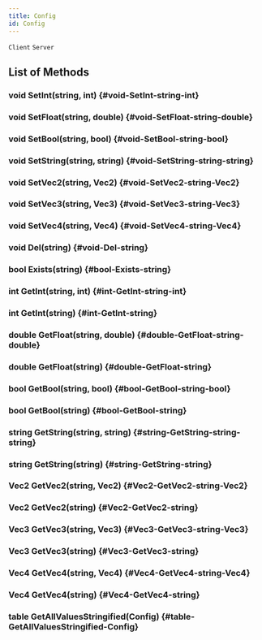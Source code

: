 ```yaml
---
title: Config
id: Config
---
```

`Client`
`Server`

## List of Methods

### void SetInt(string, int) {#void-SetInt-string-int}

### void SetFloat(string, double) {#void-SetFloat-string-double}

### void SetBool(string, bool) {#void-SetBool-string-bool}

### void SetString(string, string) {#void-SetString-string-string}

### void SetVec2(string, Vec2) {#void-SetVec2-string-Vec2}

### void SetVec3(string, Vec3) {#void-SetVec3-string-Vec3}

### void SetVec4(string, Vec4) {#void-SetVec4-string-Vec4}

### void Del(string) {#void-Del-string}

### bool Exists(string) {#bool-Exists-string}

### int GetInt(string, int) {#int-GetInt-string-int}

### int GetInt(string) {#int-GetInt-string}

### double GetFloat(string, double) {#double-GetFloat-string-double}

### double GetFloat(string) {#double-GetFloat-string}

### bool GetBool(string, bool) {#bool-GetBool-string-bool}

### bool GetBool(string) {#bool-GetBool-string}

### string GetString(string, string) {#string-GetString-string-string}

### string GetString(string) {#string-GetString-string}

### Vec2 GetVec2(string, Vec2) {#Vec2-GetVec2-string-Vec2}

### Vec2 GetVec2(string) {#Vec2-GetVec2-string}

### Vec3 GetVec3(string, Vec3) {#Vec3-GetVec3-string-Vec3}

### Vec3 GetVec3(string) {#Vec3-GetVec3-string}

### Vec4 GetVec4(string, Vec4) {#Vec4-GetVec4-string-Vec4}

### Vec4 GetVec4(string) {#Vec4-GetVec4-string}

### table GetAllValuesStringified(Config) {#table-GetAllValuesStringified-Config}

